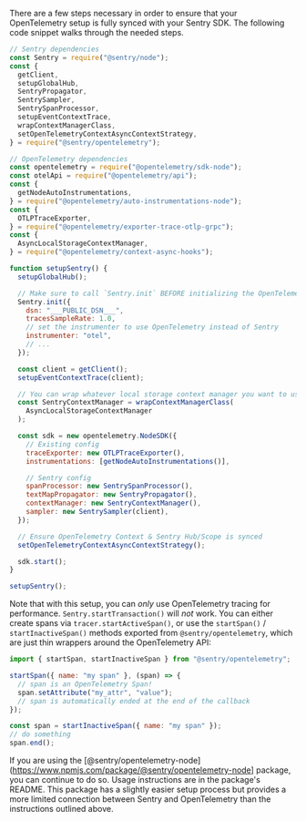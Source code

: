 There are a few steps necessary in order to ensure that your OpenTelemetry setup is fully synced with your Sentry SDK. The following code snippet walks through the needed steps.

<SignInNote />

```javascript
// Sentry dependencies
const Sentry = require("@sentry/node");
const {
  getClient,
  setupGlobalHub,
  SentryPropagator,
  SentrySampler,
  SentrySpanProcessor,
  setupEventContextTrace,
  wrapContextManagerClass,
  setOpenTelemetryContextAsyncContextStrategy,
} = require("@sentry/opentelemetry");

// OpenTelemetry dependencies
const opentelemetry = require("@opentelemetry/sdk-node");
const otelApi = require("@opentelemetry/api");
const {
  getNodeAutoInstrumentations,
} = require("@opentelemetry/auto-instrumentations-node");
const {
  OTLPTraceExporter,
} = require("@opentelemetry/exporter-trace-otlp-grpc");
const {
  AsyncLocalStorageContextManager,
} = require("@opentelemetry/context-async-hooks");

function setupSentry() {
  setupGlobalHub();

  // Make sure to call `Sentry.init` BEFORE initializing the OpenTelemetry SDK
  Sentry.init({
    dsn: "___PUBLIC_DSN___",
    tracesSampleRate: 1.0,
    // set the instrumenter to use OpenTelemetry instead of Sentry
    instrumenter: "otel",
    // ...
  });

  const client = getClient();
  setupEventContextTrace(client);

  // You can wrap whatever local storage context manager you want to use
  const SentryContextManager = wrapContextManagerClass(
    AsyncLocalStorageContextManager
  );

  const sdk = new opentelemetry.NodeSDK({
    // Existing config
    traceExporter: new OTLPTraceExporter(),
    instrumentations: [getNodeAutoInstrumentations()],

    // Sentry config
    spanProcessor: new SentrySpanProcessor(),
    textMapPropagator: new SentryPropagator(),
    contextManager: new SentryContextManager(),
    sampler: new SentrySampler(client),
  });

  // Ensure OpenTelemetry Context & Sentry Hub/Scope is synced
  setOpenTelemetryContextAsyncContextStrategy();

  sdk.start();
}

setupSentry();
```

Note that with this setup, you can _only_ use OpenTelemetry tracing for performance. `Sentry.startTransaction()` will _not_ work.
You can either create spans via `tracer.startActiveSpan()`,
or use the `startSpan()` / `startInactiveSpan()` methods exported from `@sentry/opentelemetry`,
which are just thin wrappers around the OpenTelemetry API:

```javascript
import { startSpan, startInactiveSpan } from "@sentry/opentelemetry";

startSpan({ name: "my span" }, (span) => {
  // span is an OpenTelemetry Span!
  span.setAttribute("my_attr", "value");
  // span is automatically ended at the end of the callback
});

const span = startInactiveSpan({ name: "my span" });
// do something
span.end();
```

<Note>

If you are using the [@sentry/opentelemetry-node](https://www.npmjs.com/package/@sentry/opentelemetry-node] package, you can continue to do so. Usage instructions are in the
package's README. This package has a slightly easier setup process but
provides a more limited connection between Sentry and OpenTelemetry than the
instructions outlined above.

</Note>
